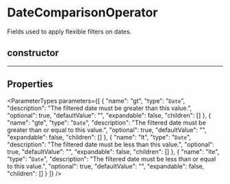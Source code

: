 
# DateComparisonOperator

Fields used to apply flexible filters on dates.

## constructor

___

## Properties

<ParameterTypes parameters={[
  {
    "name": "gt",
    "type": "`Date`",
    "description": "The filtered date must be greater than this value.",
    "optional": true,
    "defaultValue": "",
    "expandable": false,
    "children": []
  },
  {
    "name": "gte",
    "type": "`Date`",
    "description": "The filtered date must be greater than or equal to this value.",
    "optional": true,
    "defaultValue": "",
    "expandable": false,
    "children": []
  },
  {
    "name": "lt",
    "type": "`Date`",
    "description": "The filtered date must be less than this value.",
    "optional": true,
    "defaultValue": "",
    "expandable": false,
    "children": []
  },
  {
    "name": "lte",
    "type": "`Date`",
    "description": "The filtered date must be less than or equal to this value.",
    "optional": true,
    "defaultValue": "",
    "expandable": false,
    "children": []
  }
]} />
